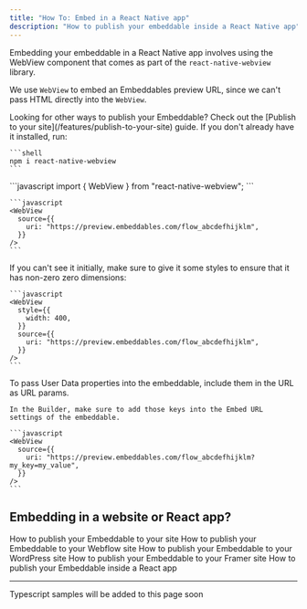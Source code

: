 ```yaml
---
title: "How To: Embed in a React Native app"
description: "How to publish your embeddable inside a React Native app"
---
```


Embedding your embeddable in a React Native app involves using the WebView
component that comes as part of the `react-native-webview` library.

We use `WebView` to embed an Embeddables preview URL, since we can't pass HTML
directly into the `WebView`.

<Tip>
  Looking for other ways to publish your Embeddable? Check out the [Publish to your site](/features/publish-to-your-site) guide.
</Tip>

<Steps>
  <Step title="Install the react-native-webview library">
    If you don't already have it installed, run:

    ```shell
    npm i react-native-webview
    ```

  </Step>
  <Step title="Import WebView into your React file">
    ```javascript
    import { WebView } from "react-native-webview";
    ```
  </Step>
  <Step title="Insert a WebView">
    
    ```javascript
    <WebView
      source={{
        uri: "https://preview.embeddables.com/flow_abcdefhijklm",
      }}
    />
    ```
  </Step>
  <Step title="Optional: Give it dimensions">
    If you can't see it initially, make sure to give it some styles
    to ensure that it has non-zero zero dimensions:
    
    ```javascript
    <WebView
      style={{
        width: 400,
      }}
      source={{
        uri: "https://preview.embeddables.com/flow_abcdefhijklm",
      }}
    />
    ```
  </Step>
  <Step title="Optional: Pass properties into User Data">
    To pass User Data properties into the embeddable, include them in the URL as URL params.

    In the Builder, make sure to add those keys into the Embed URL settings of the embeddable.

    ```javascript
    <WebView
      source={{
        uri: "https://preview.embeddables.com/flow_abcdefhijklm?my_key=my_value",
      }}
    />
    ```

  </Step>
</Steps>

## Embedding in a website or React app?

<CardGroup cols={2}>
  <Card title="How To: Embed in your site" icon="code" href="/how-to/embed-in-your-site">
    How to publish your Embeddable to your site
  </Card>
  <Card title="How To: Embed in a Webflow site" icon="webflow" href="/how-to/embed-in-your-webflow-site">
    How to publish your Embeddable to your Webflow site
  </Card>
  <Card title="How To: Embed in a WordPress site" icon="wordpress" href="/how-to/embed-in-your-wordpress-site">
    How to publish your Embeddable to your WordPress site
  </Card>
  <Card title="How To: Embed in a Framer site" icon="framer" href="/how-to/embed-in-your-framer-site">
    How to publish your Embeddable to your Framer site
  </Card>
  <Card title="How To: Embed in a React app" icon="react" href="/how-to/embed-in-react">
    How to publish your Embeddable inside a React app
  </Card>
</CardGroup>

---

<Note>Typescript samples will be added to this page soon</Note>
